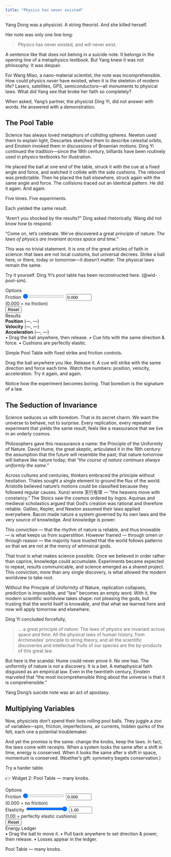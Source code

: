 ```yaml
---
title: "Physics has never existed"
---
```


Yang Dong was a physicist. A string theorist. And she killed herself.

Her note was only one line long:

> Physics has never existed, and will never exist.

A sentence like that does not belong in a suicide note. It belongs in the opening line of a metaphysics textbook. But Yang knew it was not philosophy. It was despair.

For Wang Miao, a nano-material scientist, the note was incomprehensible. How could physics *never* have existed, when it is the skeleton of modern life? Lasers, satellites, GPS, semiconductors---all monuments to physical laws. What did Yang see that broke her faith so completely?

When asked, Yang’s partner, the physicist Ding Yi, did not answer with words. He answered with a demonstration.

## The Pool Table

Science has always loved metaphors of colliding spheres. Newton used them to explain light, Descartes sketched them to describe celestial orbits, and Einstein invoked them in discussions of Brownian motions. Ding Yi continued the tradition---since the 19th century, billiards have been routinely used in physics textbooks for illustration.

He placed the ball at one end of the table, struck it with the cue at a fixed angle and force, and watched it collide with the side cushions. The rebound was predictable. Then he placed the ball elsewhere, struck again with the same angle and force. The collisions traced out an identical pattern. He did it again. And again.

Five times. Five experiments.

Each yielded the same result.

"Aren't you shocked by the results?" Ding asked rhetorically. Wang did not know how to respond. 

“Come on, let's celebrate. We've discovered a great principle of nature: *The laws of physics are invariant across space and time*.” 

This was no trivial statement. It is one of the great articles of faith in science: that laws are not local customs, but universal decrees. Strike a ball here, or there, today or tomorrow—it doesn’t matter. The physical laws remain the same.

Try it yourself. Ding Yi’s pool table has been reconstructed here.
(@wid-pool-sim). 

::: {#wid-pool-sim .widget}
```{=html}
<div class="wgt wgt--pool" data-widget="pool-sim">
  <!-- Canvas (top row) -->
  <div class="wgt__canvas">
    <canvas width="640" height="360"></canvas>
  </div>

  <!-- Controls (bottom-left) -->
  <div class="wgt__panel wgt__controls">
    <div class="wgt__title">Options</div>

    <div class="wgt__field">
      <label for="fric-range">Friction</label>
      <input type="range"  id="fric-range"  data-role="fric-range" min="0.000" max="0.100" step="0.001" value="0.000">
      <input type="number" id="fric-num"    data-role="fric-num"   min="0.000" max="0.100" step="0.001" value="0.000">
      <div class="wgt__hint">(0.000 = no friction)</div>
    </div>

    <div>
      <button type="button" data-role="reset" class="wgt__btn--ghost">Reset</button>
    </div>
  </div>

  <!-- Output (bottom-right) -->
  <div class="wgt__panel wgt__output" id="telemetry" aria-live="polite">
    <div class="wgt__title">Results</div>
    <div class="wgt__row"><strong>Position</strong>     <span data-role="pos" class="wgt__out">(—, —)</span></div>
    <div class="wgt__row"><strong>Velocity</strong>     <span data-role="vel" class="wgt__out">(—, —)</span></div>
    <div class="wgt__row"><strong>Acceleration</strong> <span data-role="acc" class="wgt__out">(—, —)</span></div>
    <div class="wgt__hint">• Drag the ball anywhere, then release. • Cue hits with the same direction &amp; force. • Cushions are perfectly elastic.</div>
  </div>
</div>

<script src="/js/pool-sim.js" defer></script>
```
Simple Pool Table with fixed strike and friction controls.
:::

Drag the ball anywhere you like. Release it. A cue will strike with the same direction and force each time. Watch the numbers: position, velocity, acceleration. Try it again, and again.

Notice how the experiment becomes boring. That boredom is the signature of a law.

## The Seduction of Invariance

Science seduces us with boredom. That is its secret charm. We want the universe to behave, not to surprise. Every replication, every repeated experiment that yields the same result, feels like a reassurance that we live in an orderly cosmos.

Philosophers gave this reassurance a name: the Principle of the Uniformity of Nature. David Hume, the great skeptic, articulated it in the 18th century: the assumption that the future will resemble the past; that nature tomorrow will behave like nature today; that "*the course of nature continues always uniformly the same*." 

Across cultures and centuries,  thinkers embraced the principle without hesitation. Thales sought a single element to ground the flux of the world. Aristotle believed nature’s motions could be classified because they followed regular causes. Xunzi wrote 天行有常 — “the heavens move with constancy.” The Stoics saw the cosmos ordered by logos. Aquinas and medieval scholastics  argued that God’s creation was rational and therefore reliable. Galileo, Kepler, and Newton assumed their laws applied everywhere. Bacon made nature a system governed by its own laws and the very source of knowledge. And knowledge is power.  

This conviction — that the rhythm of nature is reliable, and thus knowable — is what keeps us from superstition. However framed — through omen or through reason — the majority have trusted that the world follows patterns so that we are not at the mercy of whimsical gods.

That trust is what makes science possible. Once we believed in order rather than caprice, knowledge could accumulate. Experiments became expected to repeat, results communicable, and science emerged as a shared project. This conviction, more than any single discovery, is what allowed the modern worldview to take root. 

Without the Principle of Uniformity of Nature, replication collapses, prediction is impossible, and “law” becomes an empty word. With it, the modern scientific worldview takes shape: not pleasing the gods, but trusting that the world itself is knowable, and that what we learned here and now will apply tomorrow and elsewhere.

Ding Yi concluded forcefully, 

> ... a great principle of nature: The laws of physics are invariant across space and time. All the physical laws of human history, from Archimedes' principle to string theory, and all the scientific discoveries and intellectual fruits of our species are the by-products of this great law. 

But here is the scandal: Hume could never prove it. No one has. The uniformity of nature is not a discovery. It is a bet. A metaphysical faith disguised as an empirical law. Even in the twentieth century, Einstein marveled that “the most incomprehensible thing about the universe is that it is comprehensible.”

Yang Dong’s suicide note was an act of apostasy.

## Multiplying Variables

Now, physicists don’t spend their lives rolling pool balls. They juggle a zoo of variables—spin, friction, imperfections, air currents, hidden quirks of the felt, each one a potential troublemaker.

And yet the promise is the same: change the knobs, keep the laws. In fact, the laws come with receipts. When a system looks the same after a shift in time, energy is conserved. When it looks the same after a shift in space, momentum is conserved. (Noether’s gift: symmetry begets conservation.)

Try a harder table. 

👉 Widget 2: Pool Table — many knobs.

::: {#wid-pool-sim .widget}
```{=html}
<div class="wgt wgt--pool" data-widget="pool-invariance" id="wid-pool-invariance">
  <!-- Canvas (table) -->
  <div class="wgt__canvas">
    <canvas data-role="table" width="640" height="360" aria-label="Pool table simulation canvas"></canvas>
  </div>

  <!-- Controls (bottom-left) -->
  <div class="wgt__panel wgt__controls">
    <div class="wgt__title">Options</div>

    <div class="wgt__field">
      <label for="fric-range">Friction</label>
      <input type="range"  id="fric-range"  data-role="fric-range" min="0.000" max="0.100" step="0.001" value="0.000">
      <input type="number" id="fric-num"    data-role="fric-num"   min="0.000" max="0.100" step="0.001" value="0.000">
      <div class="wgt__hint">(0.000 = no friction)</div>
    </div>

    <div class="wgt__field">
      <label for="rest-range">Elasticity</label>
      <input type="range"  id="rest-range"  data-role="rest-range" min="0.60" max="1.00" step="0.01"  value="1.00">
      <input type="number" id="rest-num"    data-role="rest-num"   min="0.60" max="1.00" step="0.01"  value="1.00">
      <div class="wgt__hint">(1.00 = perfectly elastic cushions)</div>
    </div>

    <div>
      <button type="button" data-role="reset" class="wgt__btn--ghost">Reset</button>
    </div>
  </div>

  <!-- Output (bottom-right) -->
  <div class="wgt__panel wgt__output" aria-live="polite">
    <div class="wgt__title">Energy Ledger</div>
    <div class="wgt__hint">• Drag the ball to move it. • Pull back anywhere to set direction &amp; power, then release. • Losses appear in the ledger.</div>
  </div>
</div>

<!-- Make sure widgets-core.js is included before this -->
<script src="/js/pool-invariance.js" defer></script>
```
Pool Table --- many knobs. 
:::